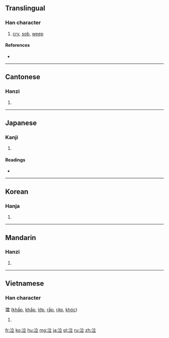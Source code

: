 ==Translingual==

===Han character===
{{Han char|rn=85|rad=水|as=05|sn=8|four=3011<sub>8</sub>|canj=水卜廿 (EYT)}}

# [[cry]], [[sob]], [[weep]]

====References====
* {{Han ref|kx=0617.090|dkj=17309|dj=1012.070|hdz=31593.020|uh=6CE3|ud=27875|bh=AA5F|bd=43615}}

----

==Cantonese==

===Hanzi===
{{yue-hanzi|jyut=|y=yap1}}

# {{defn|lang=yue|sort=水05}}

----

==Japanese==

===Kanji===
{{ja-kanji|grade=4|rs=水05}}

# {{defn|lang=ja|sort=水05}}

====Readings====
* {{ja-readings|on=[[きゅう]] (kyū)|kun=[[なく]] (naku), [[なき]] (naki)}}

----

==Korean==

===Hanja===
{{ko-hanja|hangeul=읍|eumhun=|rv=eup|mr=ŭp|y=up}}

# {{defn|lang=ko|sort=水05}}

----

==Mandarin==

===Hanzi===
{{cmn-hanzi|pin=[[lì]] ([[li4]]), [[qì]] ([[qi4]]), [[sè]] ([[se4]])|wg=li<sup>4</sup>, ch'i<sup>4</sup>, se<sup>4</sup>}}

# {{defn|lang=cmn|sort=水05}}

----

==Vietnamese==

===Han character===
'''泣''' ([[khấp]], [[khắp]], [[lớp]], [[rắp]], [[rập]], [[khóc]])

# {{defn|lang=vi}}

[[fr:泣]]
[[ko:泣]]
[[hu:泣]]
[[mg:泣]]
[[ja:泣]]
[[pl:泣]]
[[ru:泣]]
[[zh:泣]]